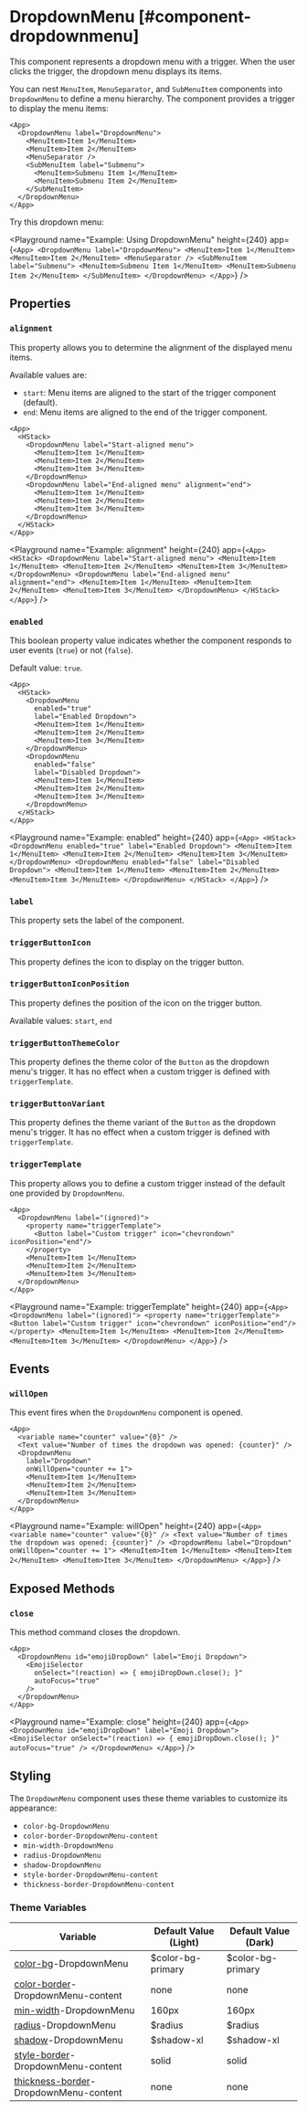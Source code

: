 
# DropdownMenu [#component-dropdownmenu]

This component represents a dropdown menu with a trigger. When the user clicks the trigger, the dropdown menu displays its items.



You can nest `MenuItem`, `MenuSeparator`, and `SubMenuItem` components into `DropdownMenu` to define a menu hierarchy. The component provides a trigger to display the menu items:

```ueml copy
<App>
  <DropdownMenu label="DropdownMenu">
    <MenuItem>Item 1</MenuItem>
    <MenuItem>Item 2</MenuItem>
    <MenuSeparator />
    <SubMenuItem label="Submenu">
      <MenuItem>Submenu Item 1</MenuItem>
      <MenuItem>Submenu Item 2</MenuItem>
    </SubMenuItem>
  </DropdownMenu>
</App>
```

Try this dropdown menu:

<Playground
  name="Example: Using DropdownMenu"
  height={240}
  app={`
    <App>
      <DropdownMenu label="DropdownMenu">
        <MenuItem>Item 1</MenuItem>
        <MenuItem>Item 2</MenuItem>
        <MenuSeparator />
        <SubMenuItem label="Submenu">
          <MenuItem>Submenu Item 1</MenuItem>
          <MenuItem>Submenu Item 2</MenuItem>
        </SubMenuItem>
      </DropdownMenu>
    </App>
  `}
/>

## Properties

### `alignment`

This property allows you to determine the alignment of the displayed menu items.

Available values are:
- `start`: Menu items are aligned to the start of the trigger component (default).
- `end`: Menu items are aligned to the end of the trigger component.

```ueml copy {8}
<App>
  <HStack>
    <DropdownMenu label="Start-aligned menu">
      <MenuItem>Item 1</MenuItem>
      <MenuItem>Item 2</MenuItem>
      <MenuItem>Item 3</MenuItem>
    </DropdownMenu>
    <DropdownMenu label="End-aligned menu" alignment="end">
      <MenuItem>Item 1</MenuItem>
      <MenuItem>Item 2</MenuItem>
      <MenuItem>Item 3</MenuItem>
    </DropdownMenu>
  </HStack>
</App>
```

<Playground
  name="Example: alignment"
  height={240}
  app={`
    <App>
      <HStack>
        <DropdownMenu label="Start-aligned menu">
          <MenuItem>Item 1</MenuItem>
          <MenuItem>Item 2</MenuItem>
          <MenuItem>Item 3</MenuItem>
        </DropdownMenu>
        <DropdownMenu label="End-aligned menu" alignment="end">
          <MenuItem>Item 1</MenuItem>
          <MenuItem>Item 2</MenuItem>
          <MenuItem>Item 3</MenuItem>
        </DropdownMenu>
      </HStack>
    </App>
  `}
/>

### `enabled`

This boolean property value indicates whether the component responds to user events (`true`) or not (`false`).

Default value: `true`.

```ueml copy {4, 11}
<App>
  <HStack>
    <DropdownMenu
      enabled="true"
      label="Enabled Dropdown">
      <MenuItem>Item 1</MenuItem>
      <MenuItem>Item 2</MenuItem>
      <MenuItem>Item 3</MenuItem>
    </DropdownMenu>
    <DropdownMenu
      enabled="false"
      label="Disabled Dropdown">
      <MenuItem>Item 1</MenuItem>
      <MenuItem>Item 2</MenuItem>
      <MenuItem>Item 3</MenuItem>
    </DropdownMenu>
  </HStack>
</App>
```

<Playground
  name="Example: enabled"
  height={240}
  app={`
    <App>
      <HStack>
        <DropdownMenu
          enabled="true"
          label="Enabled Dropdown">
          <MenuItem>Item 1</MenuItem>
          <MenuItem>Item 2</MenuItem>
          <MenuItem>Item 3</MenuItem>
        </DropdownMenu>
        <DropdownMenu
          enabled="false"
          label="Disabled Dropdown">
          <MenuItem>Item 1</MenuItem>
          <MenuItem>Item 2</MenuItem>
          <MenuItem>Item 3</MenuItem>
        </DropdownMenu>
      </HStack>
    </App>
  `}
/>

### `label`

This property sets the label of the component.

### `triggerButtonIcon`

This property defines the icon to display on the trigger button.

### `triggerButtonIconPosition`

This property defines the position of the icon on the trigger button.

Available values: `start`, `end`

### `triggerButtonThemeColor`

This property defines the theme color of the `Button` as the dropdown menu's trigger. It has no effect when a custom trigger is defined with `triggerTemplate`.

### `triggerButtonVariant`

This property defines the theme variant of the `Button` as the dropdown menu's trigger. It has no effect when a custom trigger is defined with `triggerTemplate`.

### `triggerTemplate`

This property allows you to define a custom trigger instead of the default one provided by `DropdownMenu`.

```ueml copy {3-5}
<App>
  <DropdownMenu label="(ignored)">
    <property name="triggerTemplate">
      <Button label="Custom trigger" icon="chevrondown" iconPosition="end"/>
    </property>
    <MenuItem>Item 1</MenuItem>
    <MenuItem>Item 2</MenuItem>
    <MenuItem>Item 3</MenuItem>
  </DropdownMenu>
</App>
```

<Playground
  name="Example: triggerTemplate"
  height={240}
  app={`
    <App>
      <DropdownMenu label="(ignored)">
        <property name="triggerTemplate">
          <Button label="Custom trigger" icon="chevrondown" iconPosition="end"/>
        </property>
        <MenuItem>Item 1</MenuItem>
        <MenuItem>Item 2</MenuItem>
        <MenuItem>Item 3</MenuItem>
      </DropdownMenu>
    </App>
  `}
/>

## Events

### `willOpen`

This event fires when the `DropdownMenu` component is opened.

```ueml copy {6}
<App>
  <variable name="counter" value="{0}" />
  <Text value="Number of times the dropdown was opened: {counter}" />
  <DropdownMenu
    label="Dropdown"
    onWillOpen="counter += 1">
    <MenuItem>Item 1</MenuItem>
    <MenuItem>Item 2</MenuItem>
    <MenuItem>Item 3</MenuItem>
  </DropdownMenu>
</App>
```

<Playground
  name="Example: willOpen"
  height={240}
  app={`
    <App>
      <variable name="counter" value="{0}" />
      <Text value="Number of times the dropdown was opened: {counter}" />
      <DropdownMenu
        label="Dropdown"
        onWillOpen="counter += 1">
        <MenuItem>Item 1</MenuItem>
        <MenuItem>Item 2</MenuItem>
        <MenuItem>Item 3</MenuItem>
      </DropdownMenu>
    </App>
  `}
/>

## Exposed Methods

### `close`

This method command closes the dropdown.

```ueml copy {4}
<App>
  <DropdownMenu id="emojiDropDown" label="Emoji Dropdown">
    <EmojiSelector
      onSelect="(reaction) => { emojiDropDown.close(); }"
      autoFocus="true"
    />
  </DropdownMenu>
</App>
```

<Playground
  name="Example: close"
  height={240}
  app={`
    <App>
      <DropdownMenu id="emojiDropDown" label="Emoji Dropdown">
        <EmojiSelector
          onSelect="(reaction) => { emojiDropDown.close(); }"
          autoFocus="true"
        />
      </DropdownMenu>
    </App>
  `}
/>

## Styling

The `DropdownMenu` component uses these theme variables to customize its appearance:

- `color-bg-DropdownMenu`
- `color-border-DropdownMenu-content`
- `min-width-DropdownMenu`
- `radius-DropdownMenu`
- `shadow-DropdownMenu`
- `style-border-DropdownMenu-content`
- `thickness-border-DropdownMenu-content`

### Theme Variables

| Variable | Default Value (Light) | Default Value (Dark) |
| --- | --- | --- |
| [color-bg](../styles-and-themes/common-units/#color)-DropdownMenu | $color-bg-primary | $color-bg-primary |
| [color-border](../styles-and-themes/common-units/#color)-DropdownMenu-content | <GrayText>none</GrayText> | <GrayText>none</GrayText> |
| [min-width](../styles-and-themes/common-units/#size)-DropdownMenu | 160px | 160px |
| [radius](../styles-and-themes/common-units/#border-rounding)-DropdownMenu | $radius | $radius |
| [shadow](../styles-and-themes/common-units/#color)-DropdownMenu | $shadow-xl | $shadow-xl |
| [style-border](../styles-and-themes/common-units/#border-style)-DropdownMenu-content | solid | solid |
| [thickness-border](../styles-and-themes/common-units/#size)-DropdownMenu-content | <GrayText>none</GrayText> | <GrayText>none</GrayText> |

